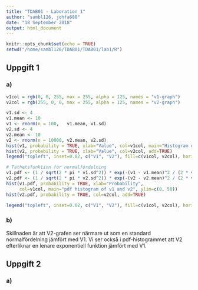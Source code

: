 ```yaml
---
title: "TDAB01 - Laboration 1"
author: "sambl126, johfa688"
date: "18 September 2018"
output: html_document
---
```


```r
knitr::opts_chunk$set(echo = TRUE)
setwd("/home/sambl126/TDAB01/TDAB01/lab1/R")
```

## Uppgift 1
### a)
```r
v1col = rgb(0, 0, 255, max = 255, alpha = 125, names = "v1-graph")
v2col = rgb(255, 0, 0, max = 255, alpha = 125, names = "v2-graph")

v1.sd <- 4
v1.mean <- 10
v1 <- rnorm(n = 100,   v1.mean, v1.sd)
v2.sd <- 4
v2.mean <- 10
v2 <- rnorm(n = 10000, v2.mean, v2.sd)
hist(v1, probability = TRUE, xlab="Value", col=v1col, main="Histogram of v1 and v2", ylim=c(0, 0.15))
hist(v2, probability = TRUE, xlab="Value", col=v2col, add=TRUE)
legend("topleft", inset=0.02, c("V1", "V2"), fill=c(v1col, v2col), horiz=TRUE, cex=0.8)

# Täthetsfunktion för normalfördelning
v1.pdf <- (1 / sqrt(2 * pi * v1.sd^2)) * exp(-(v1 - v1.mean)^2 / (2 * v1.sd^2))
v2.pdf <- (1 / sqrt(2 * pi * v2.sd^2)) * exp(-(v2 - v2.mean)^2 / (2 * v2.sd^2))
hist(v1.pdf, probability = TRUE, xlab="Probability", 
     col=v1col, main="pdf histogram of v1 and v2", ylim=c(0, 50))
hist(v2.pdf, probability = TRUE, col=v2col, add=TRUE)

legend("topleft", inset=0.02, c("V1", "V2"), fill=c(v1col, v2col), horiz=TRUE, cex=0.8)
```

### b)
Skillnaden är att V2-grafen ser närmare ut som en standard normalfördelning jämfört med V1. Vi ser också i pdf-histogrammet att V2 efterliknar en lenare exponentiell funktion jämfört med V1.

## Uppgift 2
### a)

